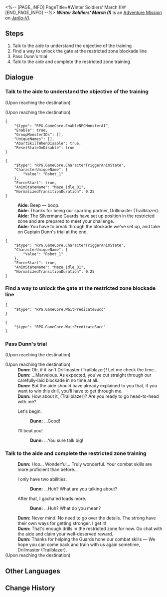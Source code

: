 <%-- [PAGE_INFO]
PageTitle=#Winter Soldiers' March (I)#
[END_PAGE_INFO] --%>
{{Stub|Dialogue.}}
{{Mission Infobox
|id            = 4071311
|title         = 
|image         = <!--Mission Winter Soldiers' March (I).png-->
|type          = Adventure
|event_name    = 
|chapter       = 
|requirements  = {{subst:void|<!--Unknown: {"Type":"Manual"}-->}}
|summary       = <!--official mission summary from Fate's Atlas-->
|characters    = Aide; Dunn; Trailblazer
|startLocation = [[Jarilo-VI]] - [[Silvermane Guard Restricted Zone]]
|world         = Jarilo-VI
|area          = Silvermane Guard Restricted Zone
|prev          = 
|next          = 
|rewards       = 
}}
'''''Winter Soldiers' March (I)''''' is an [[Adventure Mission]] on [[Jarilo-VI]].

==Steps==
# Talk to the aide to understand the objective of the training
# Find a way to unlock the gate at the restricted zone blockade line
# Pass Dunn's trial
# Talk to the aide and complete the restricted zone training

<!--
==Gameplay Notes==

--><!--
==Trial Character==

-->
==Dialogue==
{{Stub Dialogue}}

===Talk to the aide to understand the objective of the training{{subst:void|<!--407131101-->}}===
{{Mission Description|type=adventure|location=Silvermane Guard Restricted Zone|Dunn invites you to a joint training in the Silvermane Guard Restricted Zone.<br />Talk to the aide and get a sense of the objective of this training.}}
{{Dialogue Start}}
;(Upon reaching the destination)

;(Upon reaching the destination)
<pre>{
	"$type": "RPG.GameCore.EnableNPCMonsterAI",
	"Enable": true,
	"GroupMonsterIDs": [],
	"UniqueNames": [],
	"AbortSkillWhenDisable": true,
	"ResetStateOnDisable": true
}</pre>
<pre>{
	"$type": "RPG.GameCore.CharacterTriggerAnimState",
	"CharacterUniqueName": {
		"Value": "Robot_1"
	},
	"ForceStart": true,
	"AnimStateName": "Maze_Idle_01",
	"NormalizedTransitionDuration": 0.25
}</pre>
:'''Aide:''' Beep &mdash; boop.
:'''Aide:''' Thanks for being our sparring partner, Drillmaster (Trailblazer).
:'''Aide:''' The Silvermane Guards have set up position in the restricted zone and are prepared to meet your challenge.
:'''Aide:''' You have to break through the blockade we've set up, and take on Captain Dunn's trial at the end.
<pre>{
	"$type": "RPG.GameCore.CharacterTriggerAnimState",
	"CharacterUniqueName": {
		"Value": "Robot_1"
	},
	"ForceStart": true,
	"AnimStateName": "Maze_Idle_01",
	"NormalizedTransitionDuration": 0.25
}</pre>
:<!--1-second delay-->
{{Dialogue End}}

===Find a way to unlock the gate at the restricted zone blockade line{{subst:void|<!--407131102-->}}===
{{Mission Description|type=adventure|location=Silvermane Guard Restricted Zone|update|Dunn invites you to a joint training in the Silvermane Guard Restricted Zone.<br />The first aim is to break through the blockade line in the restricted zone, so go ahead and find a way to open the gate.}}
{{Dialogue Start}}
<pre>{
	"$type": "RPG.GameCore.WaitPredicateSucc"
}</pre>
<pre>{
	"$type": "RPG.GameCore.WaitPredicateSucc"
}</pre>
{{Dialogue End}}

===Pass Dunn's trial{{subst:void|<!--407131104-->}}===
{{Mission Description|type=adventure|location=Silvermane Guard Restricted Zone|update|You successfully broke through the blockade line of the Silvermane Guard Restricted Zone. Defeat Dunn to conclude the training.}}
{{Dialogue Start}}
;(Upon reaching the destination)

;(Upon reaching the destination)
:'''Dunn:''' Oh, if it isn't Drillmaster (Trailblazer)! Let me check the time...
:'''Dunn:''' ...Marvelous. As expected, you've cut straight through our carefully-laid blockade in no time at all.
:'''Dunn:''' But the aide should have already explained to you that, if you want to win this drill, you'll have to get through me.
:'''Dunn:''' How about it, (Trailblazer)? Are you ready to go head-to-head with me?
:{{DIcon}} Let's begin.
::'''Dunn:''' ...Good!
:{{DIcon}} I'll beat you!
::'''Dunn:''' ...You sure talk big!
{{Dialogue End}}

===Talk to the aide and complete the restricted zone training{{subst:void|<!--407131105-->}}===
{{Mission Description|type=adventure|location=Silvermane Guard Restricted Zone|update|You passed the first restricted zone training.<br />Talk to the aide and collect your reward.}}
{{Dialogue Start}}
:'''Dunn:''' Hoo... Wonderful... Truly wonderful. Your combat skills are more proficient than before...
:{{DIcon}} I only have two abilities.
::'''Dunn:''' ...Huh? What are you talking about?
:{{DIcon}} After that, I gacha'ed loads more.
::'''Dunn:''' ...Huh? What do you mean?
:'''Dunn:''' Never mind. No need to go over the details. The strong have their own ways for getting stronger. I get it!
:'''Dunn:''' That's enough drills in the restricted zone for now. Go chat with the aide and claim your well-deserved reward.
:'''Dunn:''' Thanks for helping the Guards hone our combat skills &mdash; We hope you can come back and train with us again sometime, Drillmaster (Trailblazer).
;(Upon reaching the destination)
{{Dialogue End}}

==Other Languages==
{{Other Languages
|en   = Winter Soldiers' March (I)
|zhs  = 冬兵进行曲•其一
|zht  = 冬兵進行曲•其一
|ja   = 冬兵進行曲・その1
|ko   = 겨울 병사 행진곡•1
|es   = Marcha de los soldados invernales I
|fr   = Marche des soldats de l'hiver (I)
|ru   = Марш зимних солдат I
|th   = ลำนำทหารเหมันต์ 1
|vi   = Khúc Quân Hành Băng Giá-1
|de   = Marsch der Wintersoldaten (Teil 1)
|id   = Mars Tentara Musim Dingin (1)
|pt   = Marcha dos Soldados Invernais (I)
}}

==Change History==
{{Change History|1.0}}
